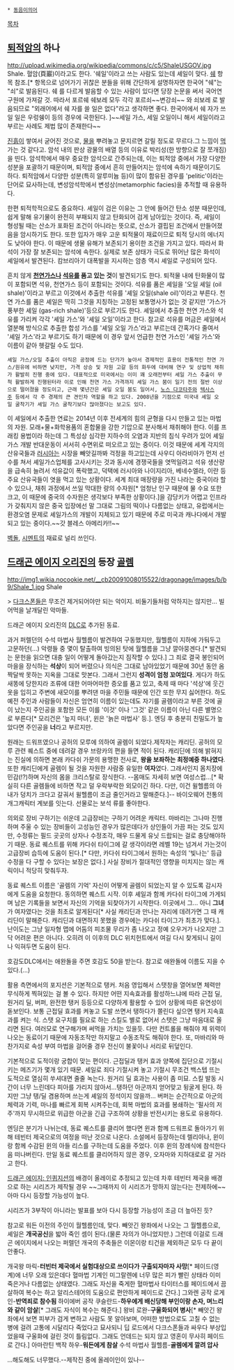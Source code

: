  * [[동음이의어]]

[[목차]]
== [[퇴적암]]의 하나 ==
http://upload.wikimedia.org/wikipedia/commons/c/c5/ShaleUSGOV.jpg
Shale. 혈암(頁巖)이라고도 한다. '쉐일'이라고 쓰는 사람도 있는데 셰일이 맞다. [[쉐]] 항목 참조.[* 항목으로 넘어가기 귀찮은 분들을 위해 간단하게 설명하자면 한국어 "쉐"는 "쇠"로 발음된다. 쉐 를 다르게 발음할 수 있는 사람이 있다면 당장 논문을 써서 국어연구원에 가져갈 것. 따라서 포르쉐 쉐보레 모두 각각 포르쇠~~변강쇠~~ 와 쇠보레 로 발음되므로 "외래어에서 쉐 자를 쓸 일은 없다"라고 생각하면 좋다. 한국어에서 쉐 자가 쓰일 일은 우렁쉥이 등의 경우에 국한된다. ]~~세일 가스, 세일 오일이니 해서 세일이라고 부르는 사례도 제법 많이 존재한다~~

[[진흙]]이 쌓여서 굳어진 것으로, [[물]]을 뿌려놓고 문지르면 갈릴 정도로 무르다.그 느낌이 [[먹]] 가는 것 같다고.
암석 내의 판상 광물의 배열 등의 이유로 박리성(한 방향으로 잘 쪼개짐)을 띤다. 암석학에서 매우 중요한 암석으로 간주되는데, 이는 퇴적암 중에서 가장 다양한 성분을 포괄하기 때문이며, 퇴적암 중에서 흔히 만들어지는 암석에 속하기 때문이기도 하다. 퇴적암에서 다양한 성분(특히 알루미늄 등)이 많이 함유된 경우를 'pelitic'이라는 단어로 묘사하는데, 변성암석학에서 변성상(metamorphic facies)을 추적할 때 유용하다.

한편 퇴적학적으로도 중요하다. 셰일이 검은 이유는 그 안에 들어간 탄소 성분 때문인데, 쉽게 말해 유기물이 완전히 부패되지 않고 탄화되어 검게 남아있는 것이다. 즉, 셰일이 형성될 때는 산소가 포화된 조건이 아니라는 뜻으로, 산소가 결핍된 조건에서 만들어졌음을 암시하기도 한다. 또한 입자가 매우 고운 퇴적물이 재료이므로 퇴적 당시의 에너지도 낮아야 한다. 이 때문에 생물 유해가 보존되기 용이한 조건을 가지고 있다. 따라서 화석이 가장 잘 보존되는 암석에 속한다. 실제로 보존 상태가 극도로 뛰어난 많은 화석이 셰일에서 발견된다. 캄브리아기 대폭발을 지시하는 암층 역시 셰일로 구성되어 있다.

흔치 않게 '''[[천연가스]]나 [[석유]]를 품고 있는 것'''이 발견되기도 한다. 퇴적물 내에 탄화물이 많이 포함되면 석유, 천연가스 등이 포함되는 것이다. 석유를 품은 셰일을 '오일 셰일 (oil shale)'이라고 부르고 이것에서 추출한 석유를 '셰일 오일(shale oil)'이라고 부른다. 천연 가스를 품은 셰일은 딱히 그것을 지칭하는 고정된 보통명사가 없는 것 같지만 '가스가 풍부한 셰일 (gas-rich shale)'등으로 부르기도 한다. 셰일에서 추출한 천연 가스와 석유를 가리켜 각각 '셰일 가스'와 '셰일 오일'이라고 한다. 참고로 석유를 머금은 셰일에서 열분해 방식으로 추출한 합성 가스를 '셰일 오일 가스'라고 부르는데 간혹가다 줄여서 '셰일 가스'라고 부르기도 하기 때문에 이 경우 앞서 언급한 천연 가스인 '셰일 가스'와 이름이 같아 헷갈릴 수도 있다.

 셰일 가스/오일 추출이 아직은 공정에 드는 단가가 높아서 경제적인 효용이 전통적인 천연 가스/원유에 비하면 낮지만, 가격 상승 및 자원 고갈 등의 화두에 대비해 연구 및 상업적 채취가 활발히 진행 중에 있다. 대표적으로 미국에서는 이미 꽤 오래전부터 셰일 가스 추출이 무척 활발하게 진행된터라 이로 인해 천연 가스 가격까지 셰일 가스 붐이 일기 전의 절반 이상으로 떨어졌을 정도이고, 근래 몇년간은 셰일 오일 붐도 일어서, [[노스 다코타]]주와 [[텍사스]]주 등에서 각 주 경제의 큰 견인차 역할을 하고 있다. 2008년을 기점으로 미국내 셰일 오일 굴착기가 셰일 가스 굴착기보다 많아졌다는 보고도 있다.

이 셰일에서 추출한 연료는 2014년 이후 전세계의 힘의 균형을 다시 만들고 있는 마법의 자원. 모래+물+화학용품의 혼합물을 강한 기압으로 분사해서 채취해야 한다. 이를 프래킹 용법이라 하는데 그 특성상  심각한 지하수의 오염과 지반의 침식 우려가 있어 셰일가스 개발 반대운동이 서서히 수면위로 떠오르고 있는 중이다.  이것 때문에 세계 각지의 산유국들과 [[러시아]]는 시장을 빼앗길까봐 걱정을 하고있는데 사우디 아라비아가 먼저 선수를 쳐서 셰일가스업체를 고사시키는 것과 동시에 경쟁국들을 엿먹일려고 석유 생산량을 급속히 늘려서 석유값이 폭락했고, 덕택에 러시아와 나이지리아, 베네수엘라, 이란 등 주요 산유국들이 엿을 먹고 있는 상황이다. 세계 최대 매장량을 가진 나라는 중국이라 할 수 있으나, 채취 과정에서 쓰일 막대한 량의 수자원[* 엄청난 인구 때문에 물 수요 또한 크고, 이 때문에 중국의 수자원은 생각보다 부족한 상황이다.]을 감당키가 어렵고 인프라가 갖춰지지 않은 중국 입장에선 말 그대로 그림의 떡이나 다름없는 상태고, 유럽에서는 환경오염 문제로 셰일가스의 개발이 지체되고 있기 때문에 주로 미국과 캐나다에서 개발되고 있는 중이다.~~갓 블레스 아메리카!!~~ 


[[벽돌]], [[시멘트]]의 재료로 널리 쓰인다.

== [[드래곤 에이지 오리진]]의 등장 [[골렘]] ==
http://img1.wikia.nocookie.net/__cb20091008015522/dragonage/images/b/b9/Shale_1.jpg
Shale

> [[다크스폰]]들은 무조건 제거되어야만 되는 악이지. 비둘기들처럼 악하지는 않지만... 빌어먹을 날개달린 악마들.

드래곤 에이지 오리진의 [[DLC]]로 추가된 동료. 

과거 퍼렐던의 수석 마법사 월헬름이 발견하여 구동했지만, 월헬름이 지하에 가둬두고 고문하던(...) 악령들 중 몇이 탈출하여 빙의된 탓에 월헬름을 그냥 깔아뭉겐다.[* 발견되는 문헌을 읽으면 대충 일이 어떻게 돌아갔는지 짐작할 수 있다.] 그 죄로 결국 봉인되어 마을을 장식하는 '''석상'''이 되어 버렸으나 의식은 그대로 남아있었기 때문에 30년 동안 옴짝달싹 못하는 지옥을 그대로 맛본다. 그래서 그런지 '''성격이 엄청 꼬여있다'''. 게다가 하도 새똥에 당한지라 조류에 대한 어마어마한 증오를 품고 있고, 축제 때 마다 '석상'에 웃긴 옷을 입히고 주변에 새모이를 뿌려댄 마을 주민들 때문에 인간 또한 무지 싫어한다. 하도 예전 주인과 사람들이 자신은 엄연히 이름이 있는데도 자기를 골렘이라고 부른 것에 골이 났는지 주인공을 포함한 모든 이를 '이것' 이나 '그것' 같은 이름이 아닌 다른 별명으로 부른다[* 모리건은 '늪지 마녀', 윈은 '늙은 마법사' 등.]. 엔딩 후 충분히 친밀도가 높았다면 주인공을 '''너'''라고 부르지만.

원래는 드워프였으나 공허의 모루에 의하여 골렘이 되었다.제작자는 캐리딘. 공허의 모루 관련 퀘스트 중에 데려갈 경우 브랑카의 편을 들면 적이 된다. 캐리딘에 의해 밝혀지는 진실에 의하면 본래 카다쉬 가문의 용맹한 전사로, '''왕을 보좌하는 최정예중 하나였다'''. 또한 캐리딘에게 골렘이 될 것을 자원한 사람중 유일한 '''여자'''였다. 그래서인지 몸치장에 민감(!?)하며 자신의 몸을 크리스탈로 장식한다. --몸매도 자세히 보면 여성스럽...[* 확실히 다른 골렘들에 비하면 작고 덜 우락부락한 외모이긴 하다. 다만, 이건 윌헬름의 아내가 덩치가 크다고 갈궈서 윌헬름이 조금 줄인거라고 말해준다.]-- 바이오웨어 전통의 개그캐릭터 계보를 잇는다. 선물로는 보석 류를 좋아한다.

의외로 장비 구하기는 쉬운데 고급장비는 구하기 어려운 캐릭터. 마바리는 그나마 진행하며 주울 수 있는 장비들이 고성능인 경우가 많은데다가 상인들이 가끔 파는 것도 있지만, 수정류는 필드 곳곳의 상자나 수정조각, 매우 드물게 유닛 드랍되는 걸로 충당해야하기 때문. 동료 퀘스트를 위해 카다쉬 타이그에 갈 생각이라면 레벨 19는 넘겨서 가는것이 고급장비 습득에 도움이 된다.[* 다만, 카다쉬 타이그에서 원하는 속성의 '빛나는' 등급 수정을 다 구할 수 있다는 보장은 없다.] 사실 장비가 절대적인 영향을 미치지는 않는 캐릭이니 적당히 맞춰두자.

동료 퀘스트 이름은 '골렘의 기억' 자신이 어떻게 골렘이 되었는지 알 수 있도록 감시자에게 도움을 요청한다. 동의하면 퀘스트 시작. 이후 셰일과 함께 카다쉬 타이그에 가게되며 남은 기록들을 보면서 자신의 기억을 되찾아가기 시작한다. 이곳에서 그... 아니 '''그녀'''가 여자였다는 것을 최초로 알게된다[* 사실 캐리딘과 만나는 자리에 데려가면 그 때 캐리딘이 말해준다. 캐리딘과 대면하지 못했을 경우에는 카다쉬 타이그가 최초가 맞다.]. 난이도는 그냥 일자형 맵에 어둠의 피조물 무리가 좀 나오고 정예 오우거가 나오지만 그닥 어려운 편은 아니다. 오히려 이 이후의 DLC 위치헌트에서 여길 다시 찾게되니 길이나 익혀두면 도움이 된다.

호감도DLC에서는 애완돌을 주면 호감도 50을 받는다. 참고로 애완돌에 이름도 지을 수 있다.(...)

활용 측면에서의 포지션은 기본적으로 탱커. 처음 영입해서 스탯창을 열어보면 체력만 무식하게 찍혀있는 걸 볼 수 있다. 하지만 어떤 지속효과를 활성하느냐에 따라 근접 딜, 원거리 딜, 버퍼, 완전한 탱커 등등으로 다양하게 활용할 수 있어 상황에 따른 유연성이 돋보인다. 보통 근접딜 효과를 켜놓고 도발 쓰면서 탱하다가 쫄린다 싶으면 탱커 지속효과를 켜는 식. 스탯 요구치를 필요로 하는 스킬도 별로 없어서 스탯은 그냥 마음대로 올리면 된다. 여러모로 연구해가며 써먹을 가치는 있을듯. 다만 컨트롤을 해줘야 제 위력이 나오는 동료이기 때문에 자동조작만 하지말고 수동조작도 해줘야 한다. 또, 마바리와 마찬가지로 속성 부여 마법을 걸어줄 경우 전신이 불꽃이나 서리로 뒤덮인다.

기본적으로 도적이랑 궁합이 맞는 편이다. 근접딜과 탱커 효과 양쪽에 집단으로 기절시키는 메즈기가 몇개 있기 때문. 셰일로 죄다 기절시켜 놓고 기절시 무조건 백스텝 뜨는 도적으로 열심히 쑤셔대면 줄줄 녹는다. 원거리 딜 효과는 사용이 좀 미묘. 스킬 발동 시간이 너무 느린데다 피아를 가리지 않아서...탱하던 아군까지 얻어맞고 뒹굴게 된다.  하지만 그냥 탱/딜 겸용하며 쓰는게 셰일의 정석이지 않을까... 버퍼는 순간적으로 아군의 체력과 기력, 마나를 빠르게 회복 시켜주는데, 회복 마법의 효과를 봉쇄하는 '필사의 저주'까지 무시하므로 위급한 아군을 긴급 구조하여 상황을 반전시키는 용도로 유용하다. 

엔딩은 분기가 나뉘는데, 동료 퀘스트를 클리어 했다면 윈과 함께 드워프로 돌아가기 위해 테빈터 제국으로의 여정을 떠난 것으로 나온다. 소설에서 등장하는데 렐리아나, 윈이랑 함께 수감된 윈의 아들 리스를 구하는데 도움을 주었다. 이후 윈의 장례식에 참석한다음 떠나버린다. 만일 동료 퀘스트를 클리어하지 않은 경우, 오자마와 지하대로로 갈 거라고 한다.
 
[[드래곤 에이지: 인퀴지션]]의 배경이 올레이로 추정되고 있는데 차후 테빈터 제국을 배경으로 하는 시리즈가 제작될 경우 ~~그때까지 이 시리즈가 망하지 않는다는 전제하에~~ 아마 다시 등장할 가능성이 높다.

시리즈가 3부작이 아니라는 발표를 보아 다시 등장할 가능성이 조금 더 높아진 듯?

참고로 워든 이전의 주인이 월헬름인데, 맞다. 빼앗긴 왕좌에서 나오는 그 월헬름으로, 셰일은 '''개국공신'''을 밟아 죽인 셈이 된다.(물론 자의가 아니었지만.) 그런데 이걸로 드래곤 에이지에서 나오는 퍼렐던 개국의 주축들은 이몬이랑 티건을 제외하곤 모두 다 끝이 안좋다.

개국왕 마릭-'''터빈터 제국에서 실험대상으로 쓰이다가 구출되자마자 사망'''[* 페이드(영계)에 너무 오래 있은데다 혈마법 기계인 미그랄렌에 너무 많은 피가 빨린 상태라 이미 죽은거나 다름없는 상태였다. 그래도 자신을 죽게한 혈마법사 타이터스를 페이드에서 끔살하여 복수는 하고 알리스테어의 도움으로 편안하게 페이드로 간다.] 
그와렌 공작 로게인-'''반역죄로 참수됨'''
하이에버 공작 쿠슬란드-'''하우에게 배신당해 부인이랑 손자, 며느리와 같이 암살'''[* 그래도 자식이 복수는 해준다.]
왕비 로완-'''구울화되어 병사'''[* 빼앗긴 왕좌에서 보면 피부가 검게 변하고 사람도 못 알아보며, 어떠한 방법으로도 고칠 수 없는 병에 걸려 고통에 시달리다 죽었다고 묘사되니 딥 로드에서 다크스폰들과 싸우다 부상입었을때 구울화에 걸린 것이 틀림없다. 그래도 언데드는 되지 않고 영혼이 무사히 페이드로 간다.]
아마란틴 백작 하우-'''워든에게 참살'''
수석 마법사 월헬름-'''골렘에게 깔려 압사'''

...해도해도 너무했다.--제작진 중에 올레이인이 있나--
